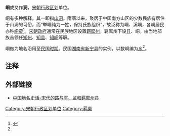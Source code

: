 '''峒'''或又作'''洞'''，[[宋朝行政区划|宋朝行政区划]]单位。

峒有多种解释，其一即指[[山洞|山洞]]。隋唐以来，聚居于中国南方山区的少数民族有居住于山洞的习俗，而“举峒纯为一姓，保持氏族组织”，故泛称为峒、溪峒，各峒居民亦称[[峒蛮|峒蛮]]<ref name="aa1">{{Cite journal|last =
|first =
|author =胡萍、周慧梅、杨伊玲  
|coauthors =
|date =2018
|year =
|month =
|title =《从峒话看八峒瑶山竹文化现状与对策》
|journal =佛山科学技术学院学报：社会科学版
|volume =
|issue =2018年第3期
|pages =41—48
|publisher =佛山科学技术学院
|location =广东省佛山市
|issn =1008-018X
|pmid =
|doi =
|bibcode =
|oclc =
|id =
|url =http://www.cqvip.com/QK/81740X/201803/70837583504849564851484856.html
|language =Zh-hans}}</ref>{{Rp|41}}。[[宋朝政府|宋朝政府]]通常在民族地区设置[[羁縻州|羁縻州]]，羁縻州下设[[县|县]]、峒。由当地部族首领任[[知州|知州]]、[[知县|知县]]、[[知峒|知峒]]等职。

峒做为地名沿用至[[中華民國大陸時期|民国时期]]。民国[[湖南省_(中華民國)|湖南省]][[新宁县|新宁县]]的实例，以数峒编为[[乡|乡]]<ref name="aa1"/>{{Rp|41}}。

== 注释 ==

{{Reflist|25em}}

== 外部链接 ==
*[http://yw.eywedu.com/wenhua/ShowArticle.asp?ArticleID=4917 中国地名史话-宋代的路与军、监和羁縻州县] {{Wayback|url=http://yw.eywedu.com/wenhua/ShowArticle.asp?ArticleID=4917 |date=20160304075139 }}

[[Category:宋朝行政区划单位|Category:宋朝行政区划单位]]
[[Category:羁縻|Category:羁縻]]